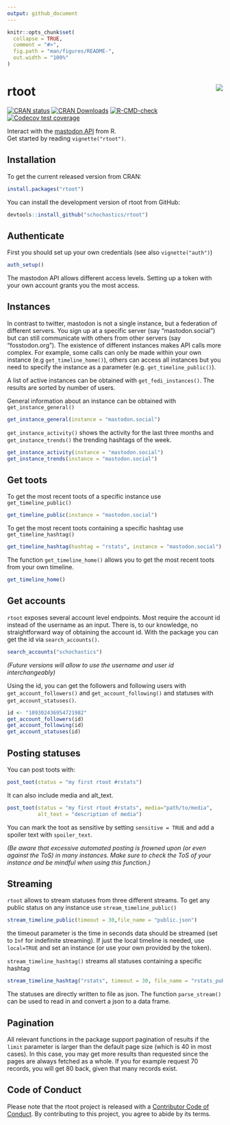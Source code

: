 ```yaml
---
output: github_document
---
```


<!-- README.md is generated from README.Rmd. Please edit that file -->

```r
knitr::opts_chunk$set(
  collapse = TRUE,
  comment = "#>",
  fig.path = "man/figures/README-",
  out.width = "100%"
)
```

# rtoot <img src="man/figures/logo.png" align="right"/>

<!-- badges: start -->
[![CRAN status](https://www.r-pkg.org/badges/version/rtoot)](https://CRAN.R-project.org/package=rtoot)
[![CRAN Downloads](http://cranlogs.r-pkg.org/badges/rtoot)](https://CRAN.R-project.org/package=rtoot)
[![R-CMD-check](https://github.com/schochastics/rtoot/actions/workflows/R-CMD-check.yaml/badge.svg)](https://github.com/schochastics/rtoot/actions/workflows/R-CMD-check.yaml)
[![Codecov test coverage](https://codecov.io/gh/schochastics/rtoot/branch/main/graph/badge.svg)](https://app.codecov.io/gh/schochastics/rtoot?branch=main)

<!-- badges: end -->

Interact with the [mastodon API](https://docs.joinmastodon.org/api/) from R.  
Get started by reading `vignette("rtoot")`.



## Installation

To get the current released version from CRAN:

```r
install.packages("rtoot")
```


You can install the development version of rtoot from GitHub:

```r
devtools::install_github("schochastics/rtoot")
```

## Authenticate

First you should set up your own credentials (see also `vignette("auth")`)

```r
auth_setup()
```
The mastodon API allows different access levels. Setting up a token with your own account grants you the most access. 

## Instances

In contrast to twitter, mastodon is not a single instance, but a federation of different servers.
You sign up at a specific server (say "mastodon.social") but can still communicate with others from other servers (say "fosstodon.org"). The existence of different instances makes API calls more complex.
For example, some calls can only be made within your own instance (e.g `get_timeline_home()`), others can access all instances but you need to specify the instance as a parameter (e.g. `get_timeline_public()`). 

A list of active instances can be obtained with `get_fedi_instances()`. The results are sorted by number of users.

General information about an instance can be obtained with `get_instance_general()`

```r
get_instance_general(instance = "mastodon.social")
```

`get_instance_activity()` shows the activity for the last three months and `get_instance_trends()` the trending hashtags of the week.

```r
get_instance_activity(instance = "mastodon.social")
get_instance_trends(instance = "mastodon.social")
```

## Get toots

To get the most recent toots of a specific instance use `get_timeline_public()`
```r
get_timeline_public(instance = "mastodon.social")
```

To get the most recent toots containing a specific hashtag use `get_timeline_hashtag()`

```r
get_timeline_hashtag(hashtag = "rstats", instance = "mastodon.social")
```

The function `get_timeline_home()` allows you to get the most recent toots from your own timeline.

```r
get_timeline_home()
```

## Get accounts

`rtoot` exposes several account level endpoints. Most require the account id instead of the username as an input. There is, to our knowledge, no straightforward way of obtaining the account id. With the package you can get the id via `search_accounts()`.

```r
search_accounts("schochastics")
```

*(Future versions will allow to use the username and user id interchangeably)*

Using the id, you can get the followers and following users with `get_account_followers()` and
`get_account_following()` and statuses with `get_account_statuses()`.

```r
id <- "109302436954721982"
get_account_followers(id)
get_account_following(id)
get_account_statuses(id)
```


## Posting statuses

You can post toots with:
```r
post_toot(status = "my first rtoot #rstats")
```

It can also include media and alt_text.

```r
post_toot(status = "my first rtoot #rstats", media="path/to/media", 
          alt_text = "description of media")
```

You can mark the toot as sensitive by setting `sensitive = TRUE` and add a spoiler text with `spoiler_text`.

*(Be aware that excessive automated posting is frowned upon (or even against the ToS) in many instances. Make sure to check the ToS of your instance and be mindful when using this function.)*

## Streaming 

`rtoot` allows to stream statuses from three different streams.
To get any public status on any instance use `stream_timeline_public()`
```r
stream_timeline_public(timeout = 30,file_name = "public.json")
```
the timeout parameter is the time in seconds data should be streamed (set to `Inf` for indefinite streaming). If just the local timeline is needed, use `local=TRUE` and set an instance (or use your own provided by the token).

`stream_timeline_hashtag()` streams all statuses containing a specific hashtag

```r
stream_timeline_hashtag("rstats", timeout = 30, file_name = "rstats_public.json")
```

The statuses are directly written to file as json. The function `parse_stream()` can be used
to read in and convert a json to a data frame.

## Pagination

All relevant functions in the package support pagination of results if the `limit` parameter is larger than the default page size (which is 40 in most cases). In this case, you may get more results than requested since the pages are always fetched as a whole. If you for example request 70 records, you will get 80 back, given that many records exist.
 

## Code of Conduct
  
Please note that the rtoot project is released with a [Contributor Code of Conduct](https://contributor-covenant.org/version/2/1/CODE_OF_CONDUCT.html). By contributing to this project, you agree to abide by its terms.
